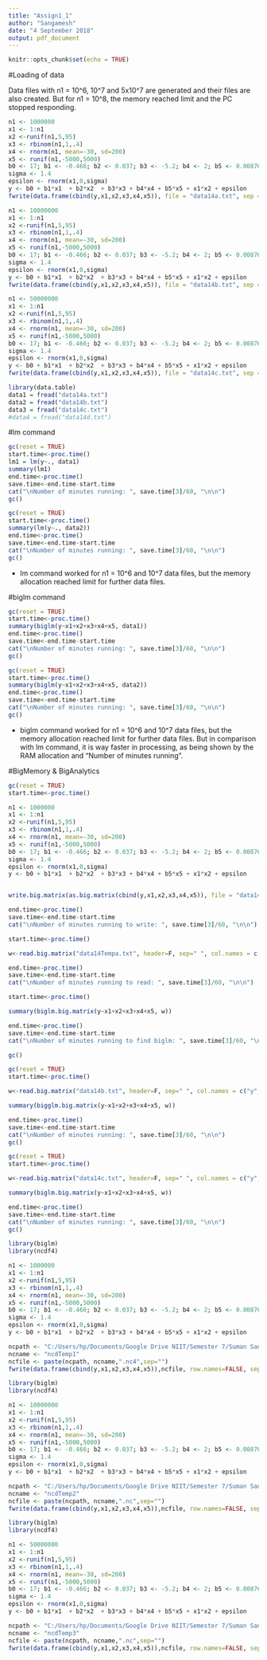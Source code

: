 ---
title: "Assign1_1"
author: "Sangamesh"
date: "4 September 2018"
output: pdf_document
---

```{r setup, include=FALSE}
knitr::opts_chunk$set(echo = TRUE)
```

#Loading of data

Data files with n1 = 10^6, 10^7 and 5x10^7 are generated and their files are also created. But for n1 = 10^8, the memory reached limit and the PC stopped responding.



```{r data1, echo=FALSE}
n1 <- 1000000
x1 <- 1:n1
x2 <-runif(n1,5,95)
x3 <- rbinom(n1,1,.4)
x4 <- rnorm(n1, mean=-30, sd=200)
x5 <- runif(n1,-5000,5000)
b0 <- 17; b1 <- -0.466; b2 <- 0.037; b3 <- -5.2; b4 <- 2; b5 <- 0.00876
sigma <- 1.4
epsilon <- rnorm(x1,0,sigma)
y <- b0 + b1*x1  + b2*x2  + b3*x3 + b4*x4 + b5*x5 + x1*x2 + epsilon
fwrite(data.frame(cbind(y,x1,x2,x3,x4,x5)), file = "data14a.txt", sep = " ", quote=T)
```

```{r data2, echo=FALSE}
n1 <- 10000000
x1 <- 1:n1
x2 <-runif(n1,5,95)
x3 <- rbinom(n1,1,.4)
x4 <- rnorm(n1, mean=-30, sd=200)
x5 <- runif(n1,-5000,5000)
b0 <- 17; b1 <- -0.466; b2 <- 0.037; b3 <- -5.2; b4 <- 2; b5 <- 0.00876
sigma <- 1.4
epsilon <- rnorm(x1,0,sigma)
y <- b0 + b1*x1  + b2*x2  + b3*x3 + b4*x4 + b5*x5 + x1*x2 + epsilon
fwrite(data.frame(cbind(y,x1,x2,x3,x4,x5)), file = "data14b.txt", sep = " ", quote=T)
```

```{r data3, echo=FALSE}
n1 <- 50000000
x1 <- 1:n1
x2 <-runif(n1,5,95)
x3 <- rbinom(n1,1,.4)
x4 <- rnorm(n1, mean=-30, sd=200)
x5 <- runif(n1,-5000,5000)
b0 <- 17; b1 <- -0.466; b2 <- 0.037; b3 <- -5.2; b4 <- 2; b5 <- 0.00876
sigma <- 1.4
epsilon <- rnorm(x1,0,sigma)
y <- b0 + b1*x1  + b2*x2  + b3*x3 + b4*x4 + b5*x5 + x1*x2 + epsilon
fwrite(data.frame(cbind(y,x1,x2,x3,x4,x5)), file = "data14c.txt", sep = " ", quote=T)
```

<!--

```{r data4, echo=FALSE}
n1 <- 100000000
x1 <- 1:n1
x2 <-runif(n1,5,95)
x3 <- rbinom(n1,1,.4)
x4 <- rnorm(n1, mean=-30, sd=200)
x5 <- runif(n1,-5000,5000)
b0 <- 17; b1 <- -0.466; b2 <- 0.037; b3 <- -5.2; b4 <- 2; b5 <- 0.00876
sigma <- 1.4
epsilon <- rnorm(x1,0,sigma)
y <- b0 + b1*x1  + b2*x2  + b3*x3 + b4*x4 + b5*x5 + x1*x2 + epsilon
data14d<-cbind(y,x1,x2,x3,x4,x5)
fwrite(as.data.frame(data14d), file = "data14d.txt", sep = " ", quote=T)
```
-->

```{r data,echo=FALSE}
library(data.table)
data1 = fread("data14a.txt")
data2 = fread("data14b.txt")
data3 = fread("data14c.txt")
#data4 = fread("data14d.txt")
```

#lm command

```{r lm1, echo=FALSE}
gc(reset = TRUE)
start.time<-proc.time()
lm1 = lm(y~., data1)
summary(lm1)
end.time<-proc.time()
save.time<-end.time-start.time
cat("\nNumber of minutes running: ", save.time[3]/60, "\n\n")
gc()
```

```{r lm2, echo=FALSE}
gc(reset = TRUE)
start.time<-proc.time()
summary(lm(y~., data2))
end.time<-proc.time()
save.time<-end.time-start.time
cat("\nNumber of minutes running: ", save.time[3]/60, "\n\n")
gc()
```

- lm command worked for n1 = 10^6 and 10^7 data files, but the memory allocation reached limit for further data files.

#biglm command

```{r biglm1, echo=FALSE}
gc(reset = TRUE)
start.time<-proc.time()
summary(biglm(y~x1+x2+x3+x4+x5, data1))
end.time<-proc.time()
save.time<-end.time-start.time
cat("\nNumber of minutes running: ", save.time[3]/60, "\n\n")
gc()
```

```{r biglm2, echo=FALSE}
gc(reset = TRUE)
start.time<-proc.time()
summary(biglm(y~x1+x2+x3+x4+x5, data2))
end.time<-proc.time()
save.time<-end.time-start.time
cat("\nNumber of minutes running: ", save.time[3]/60, "\n\n")
gc()
```


- biglm command worked for n1 = 10^6 and 10^7 data files, but the memory allocation reached limit for further data files. But in comparison with lm command, it is way faster in processing, as being shown by the RAM allocation and "Number of minutes running".


#BigMemory & BigAnalytics

```{r bigmemory, echo=FALSE}
gc(reset = TRUE)
start.time<-proc.time()

n1 <- 1000000
x1 <- 1:n1
x2 <-runif(n1,5,95)
x3 <- rbinom(n1,1,.4)
x4 <- rnorm(n1, mean=-30, sd=200)
x5 <- runif(n1,-5000,5000)
b0 <- 17; b1 <- -0.466; b2 <- 0.037; b3 <- -5.2; b4 <- 2; b5 <- 0.00876
sigma <- 1.4
epsilon <- rnorm(x1,0,sigma)
y <- b0 + b1*x1  + b2*x2  + b3*x3 + b4*x4 + b5*x5 + x1*x2 + epsilon


write.big.matrix(as.big.matrix(cbind(y,x1,x2,x3,x4,x5)), file = "data14Tempa.txt", sep = " ")

end.time<-proc.time()
save.time<-end.time-start.time
cat("\nNumber of minutes running to write: ", save.time[3]/60, "\n\n")

start.time<-proc.time()

w<-read.big.matrix("data14Tempa.txt", header=F, sep=" ", col.names = c("y","x1","x2","x3","x4","x5"))

end.time<-proc.time()
save.time<-end.time-start.time
cat("\nNumber of minutes running to read: ", save.time[3]/60, "\n\n")

start.time<-proc.time()

summary(biglm.big.matrix(y~x1+x2+x3+x4+x5, w))

end.time<-proc.time()
save.time<-end.time-start.time
cat("\nNumber of minutes running to find biglm: ", save.time[3]/60, "\n\n")

gc()
```


```{r biganalytics1, echo=FALSE}

gc(reset = TRUE)
start.time<-proc.time()

w<-read.big.matrix("data14b.txt", header=F, sep=" ", col.names = c("y","x1","x2","x3","x4","x5"))

summary(bigglm.big.matrix(y~x1+x2+x3+x4+x5, w))

end.time<-proc.time()
save.time<-end.time-start.time
cat("\nNumber of minutes running: ", save.time[3]/60, "\n\n")
gc()
```


```{r biganalytics2, echo=FALSE}

gc(reset = TRUE)
start.time<-proc.time()

w<-read.big.matrix("data14c.txt", header=F, sep=" ", col.names = c("y","x1","x2","x3","x4","x5"))

summary(biglm.big.matrix(y~x1+x2+x3+x4+x5, w))

end.time<-proc.time()
save.time<-end.time-start.time
cat("\nNumber of minutes running: ", save.time[3]/60, "\n\n")
gc()
```


```{r netcdf1, echo=FALSE}
library(biglm)
library(ncdf4)

n1 <- 1000000
x1 <- 1:n1
x2 <-runif(n1,5,95)
x3 <- rbinom(n1,1,.4)
x4 <- rnorm(n1, mean=-30, sd=200)
x5 <- runif(n1,-5000,5000)
b0 <- 17; b1 <- -0.466; b2 <- 0.037; b3 <- -5.2; b4 <- 2; b5 <- 0.00876
sigma <- 1.4
epsilon <- rnorm(x1,0,sigma)
y <- b0 + b1*x1  + b2*x2  + b3*x3 + b4*x4 + b5*x5 + x1*x2 + epsilon

ncpath <- "C:/Users/hp/Documents/Google Drive NIIT/Semester 7/Suman Sanyal/Predictive Modelling/Assign3/data/"
ncname <- "ncdTemp1"
ncfile <- paste(ncpath, ncname,".nc4",sep="")
fwrite(data.frame(cbind(y,x1,x2,x3,x4,x5)),ncfile, row.names=FALSE, sep=" ")
```


```{r netcdf2, echo=FALSE}
library(biglm)
library(ncdf4)

n1 <- 10000000
x1 <- 1:n1
x2 <-runif(n1,5,95)
x3 <- rbinom(n1,1,.4)
x4 <- rnorm(n1, mean=-30, sd=200)
x5 <- runif(n1,-5000,5000)
b0 <- 17; b1 <- -0.466; b2 <- 0.037; b3 <- -5.2; b4 <- 2; b5 <- 0.00876
sigma <- 1.4
epsilon <- rnorm(x1,0,sigma)
y <- b0 + b1*x1  + b2*x2  + b3*x3 + b4*x4 + b5*x5 + x1*x2 + epsilon

ncpath <- "C:/Users/hp/Documents/Google Drive NIIT/Semester 7/Suman Sanyal/Predictive Modelling/Assign3/data/"
ncname <- "ncdTemp2"
ncfile <- paste(ncpath, ncname,".nc",sep="")
fwrite(data.frame(cbind(y,x1,x2,x3,x4,x5)),ncfile, row.names=FALSE, sep=" ")
```


```{r netcdf3, echo=FALSE}
library(biglm)
library(ncdf4)

n1 <- 50000000
x1 <- 1:n1
x2 <-runif(n1,5,95)
x3 <- rbinom(n1,1,.4)
x4 <- rnorm(n1, mean=-30, sd=200)
x5 <- runif(n1,-5000,5000)
b0 <- 17; b1 <- -0.466; b2 <- 0.037; b3 <- -5.2; b4 <- 2; b5 <- 0.00876
sigma <- 1.4
epsilon <- rnorm(x1,0,sigma)
y <- b0 + b1*x1  + b2*x2  + b3*x3 + b4*x4 + b5*x5 + x1*x2 + epsilon

ncpath <- "C:/Users/hp/Documents/Google Drive NIIT/Semester 7/Suman Sanyal/Predictive Modelling/Assign3/data/"
ncname <- "ncdTemp3"
ncfile <- paste(ncpath, ncname,".nc",sep="")
fwrite(data.frame(cbind(y,x1,x2,x3,x4,x5)),ncfile, row.names=FALSE, sep=" ")
```